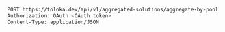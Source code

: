```bash
POST https://toloka.dev/api/v1/aggregated-solutions/aggregate-by-pool
Authorization: OAuth <OAuth token>
Content-Type: application/JSON
```